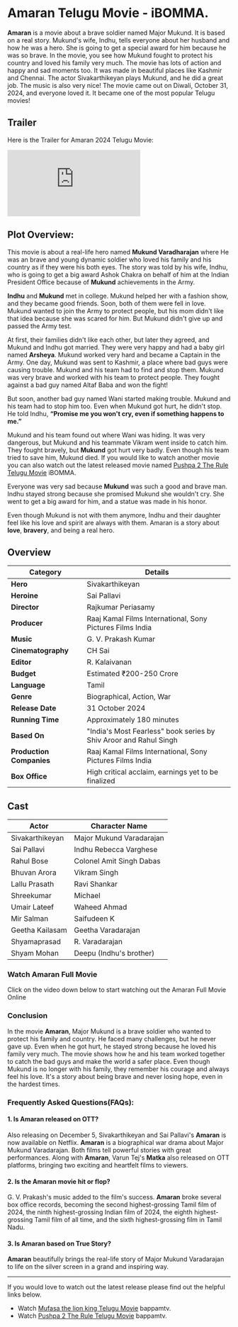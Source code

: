 


# Amaran Telugu Movie - iBOMMA.

**Amaran** is a movie about a brave soldier named Major Mukund. It is based on a real story. Mukund's wife, Indhu, tells everyone about her husband and how he was a hero. She is going to get a special award for him because he was so brave. In the movie, you see how Mukund fought to protect his country and loved his family very much. The movie has lots of action and happy and sad moments too. It was made in beautiful places like Kashmir and Chennai. The actor Sivakarthikeyan plays Mukund, and he did a great job. The music is also very nice! The movie came out on Diwali, October 31, 2024, and everyone loved it. It became one of the most popular Telugu movies!

<MDXImage
  src={SEO_OBJ.AMARAN.featuredImage}
  alt={SEO_OBJ.AMARAN.featuredImageAltText}
  title={SEO_OBJ.AMARAN.featuredImageAltText}
  extraStyling=" !h-96 max-w-[380px] lg:min-h-[400px] lg:h-auto lg:w-2/5 m-auto"
/>

## Trailer

Here is the Trailer for Amaran 2024 Telugu Movie:

<iframe
  src="https://www.youtube.com/embed/U3aPapvUihg?si=MqMqvwUp0TOE3KpP"
  title="Amaran Telugu Movie Trailer"
  frameborder="0"
  allow="accelerometer; autoplay; clipboard-write; encrypted-media; gyroscope; picture-in-picture; web-share"
  referrerpolicy="strict-origin-when-cross-origin"
  allowfullscreen
  className="w-full h-[300px] lg:min-h-[500px]"
></iframe>

## Plot Overview:

This movie is about a real-life hero named **Mukund Varadharajan** where He was an brave and young dynamic soldier who loved his family and his country as if they were his both eyes. The story was told by his wife, Indhu, who is going to get a big award Ashok Chakra on behalf of him at the Indian President Office because of **Mukund** achievements in the Army.

**Indhu** and **Mukund** met in college. Mukund helped her with a fashion show, and they became good friends. Soon, both of them were fell in love. Mukund wanted to join the Army to protect people, but his mom didn't like that idea because she was scared for him. But Mukund didn't give up and passed the Army test.

At first, their families didn't like each other, but later they agreed, and Mukund and Indhu got married. They were very happy and had a baby girl named **Arsheya**. Mukund worked very hard and became a Captain in the Army.
One day, Mukund was sent to Kashmir, a place where bad guys were causing trouble. Mukund and his team had to find and stop them. Mukund was very brave and worked with his team to protect people. They fought against a bad guy named Altaf Baba and won the fight!

But soon, another bad guy named Wani started making trouble. Mukund and his team had to stop him too. Even when Mukund got hurt, he didn't stop. He told Indhu, **“Promise me you won't cry, even if something happens to me.”**

Mukund and his team found out where Wani was hiding. It was very dangerous, but Mukund and his teammate Vikram went inside to catch him. They fought bravely, but **Mukund** got hurt very badly. Even though his team tried to save him, Mukund died. If you would like to watch another movie you can also watch out the latest released movie named [Pushpa 2 The Rule Telugu Movie](https://www.bappamtv.pro/pushpa-2-the-rule "Pushpa 2 The Rule telugu movie") iBOMMA.

Everyone was very sad because **Mukund** was such a good and brave man. Indhu stayed strong because she promised Mukund she wouldn't cry. She went to get a big award for him, and a statue was made in his honor.

Even though Mukund is not with them anymore, Indhu and their daughter feel like his love and spirit are always with them.
Amaran is a story about **love**, **bravery**, and being a real hero.

## Overview

| Category                 | Details                                                           |
| ------------------------ | ----------------------------------------------------------------- |
| **Hero**                 | Sivakarthikeyan                                                   |
| **Heroine**              | Sai Pallavi                                                       |
| **Director**             | Rajkumar Periasamy                                                |
| **Producer**             | Raaj Kamal Films International, Sony Pictures Films India         |
| **Music**                | G. V. Prakash Kumar                                               |
| **Cinematography**       | CH Sai                                                            |
| **Editor**               | R. Kalaivanan                                                     |
| **Budget**               | Estimated ₹200-250 Crore                                          |
| **Language**             | Tamil                                                             |
| **Genre**                | Biographical, Action, War                                         |
| **Release Date**         | 31 October 2024                                                   |
| **Running Time**         | Approximately 180 minutes                                         |
| **Based On**             | "India's Most Fearless" book series by Shiv Aroor and Rahul Singh |
| **Production Companies** | Raaj Kamal Films International, Sony Pictures Films India         |
| **Box Office**           | High critical acclaim, earnings yet to be finalized               |

## Cast

| Actor           | Character Name           |
| --------------- | ------------------------ |
| Sivakarthikeyan | Major Mukund Varadarajan |
| Sai Pallavi     | Indhu Rebecca Varghese   |
| Rahul Bose      | Colonel Amit Singh Dabas |
| Bhuvan Arora    | Vikram Singh             |
| Lallu Prasath   | Ravi Shankar             |
| Shreekumar      | Michael                  |
| Umair Lateef    | Waheed Ahmad             |
| Mir Salman      | Saifudeen K              |
| Geetha Kailasam | Geetha Varadarajan       |
| Shyamaprasad    | R. Varadarajan           |
| Shyam Mohan     | Deepu (Indhu's brother)  |

### Watch Amaran Full Movie

Click on the video down below to start watching out the Amaran Full Movie Online

<VideoFrame url={SEO_OBJ.AMARAN.relativeURL} />

### Conclusion

In the movie **Amaran**, Major Mukund is a brave soldier who wanted to protect his family and country. He faced many challenges, but he never gave up. Even when he got hurt, he stayed strong because he loved his family very much. The movie shows how he and his team worked together to catch the bad guys and make the world a safer place. Even though Mukund is no longer with his family, they remember his courage and always feel his love. It's a story about being brave and never losing hope, even in the hardest times.

### Frequently Asked Questions(FAQs):

#### 1. Is Amaran released on OTT?

Also releasing on December 5, Sivakarthikeyan and Sai Pallavi's **Amaran** is now available on Netflix. **Amaran** is a biographical war drama about Major Mukund Varadarajan. Both films tell powerful stories with great performances. Along with **Amaran**, Varun Tej's **Matka** also released on OTT platforms, bringing two exciting and heartfelt films to viewers.

#### 2. Is the Amaran movie hit or flop?

G. V. Prakash's music added to the film's success. **Amaran** broke several box office records, becoming the second highest-grossing Tamil film of 2024, the ninth highest-grossing Indian film of 2024, the eighth highest-grossing Tamil film of all time, and the sixth highest-grossing film in Tamil Nadu.

#### 3. Is Amaran based on True Story?

**Amaran** beautifully brings the real-life story of Major Mukund Varadarajan to life on the silver screen in a grand and inspiring way.

<hr />
If you would love to watch out the latest release please find out the helpful links below.

- Watch [Mufasa the lion king Telugu Movie](https://www.bappamtv.pro/mufasa-the-lion-king-telugu-movie "Mufasa the lion king Telugu movie") bappamtv.
- Watch [Pushpa 2 The Rule Telugu Movie](https://www.bappamtv.pro/pushpa-2-the-rule "Pushpa 2 the rule telugu movie") bappamtv.

